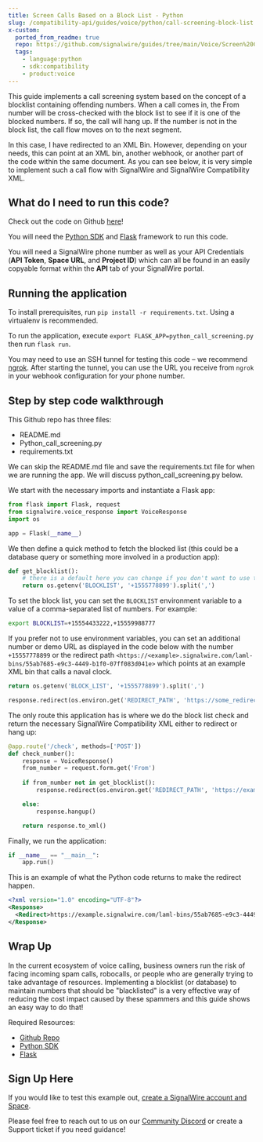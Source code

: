 ```yaml
---
title: Screen Calls Based on a Block List - Python
slug: /compatibility-api/guides/voice/python/call-screening-block-list
x-custom:
  ported_from_readme: true
  repo: https://github.com/signalwire/guides/tree/main/Voice/Screen%20Calls%20Based%20on%20Block%20List%20with%20Python
  tags:
    - language:python
    - sdk:compatibility
    - product:voice
---
```


This guide implements a call screening system based on the concept of a blocklist containing offending numbers. When a call comes in, the From number will be cross-checked with the block list to see if it is one of the blocked numbers. If so, the call will hang up. If the number is not in the block list, the call flow moves on to the next segment. 

In this case, I have redirected to an XML Bin. However, depending on your needs, this can point at an XML bin, another webhook, or another part of the code within the same document. As you can see below, it is very simple to implement such a call flow with SignalWire and SignalWire Compatibility XML.

What do I need to run this code?
--------------------------------

Check out the code on Github [here](https://github.com/signalwire/guides/tree/main/Voice/Screen%20Calls%20Based%20on%20Block%20List%20with%20Python)!

You will need the [Python SDK](/compatibility-api/sdks) and [Flask](https://pypi.org/project/Flask/) framework to run this code.

You will need a SignalWire phone number as well as your API Credentials (**API Token**, **Space URL**, and **Project ID**) which can all be found in an easily copyable format within the **API** tab of your SignalWire portal. 

Running the application
-----------------------

To install prerequisites, run `pip install -r requirements.txt`. Using a virtualenv is recommended.

To run the application, execute `export FLASK_APP=python_call_screening.py` then run `flask run`.

You may need to use an SSH tunnel for testing this code – we recommend [ngrok](https://ngrok.com/). After starting the tunnel, you can use the URL you receive from `ngrok` in your webhook configuration for your phone number.

Step by step code walkthrough
-----------------------------

This Github repo has three files: 

- README.md
- Python_call_screening.py
- requirements.txt 

We can skip the README.md file and save the requirements.txt file for when we are running the app. We will discuss python_call_screening.py below. 

We start with the necessary imports and instantiate a Flask app:

```python
from flask import Flask, request
from signalwire.voice_response import VoiceResponse
import os

app = Flask(__name__)
```

We then define a quick method to fetch the blocked list (this could be a database query or something more involved in a production app):

```python
def get_blocklist():
    # there is a default here you can change if you don't want to use the environment variable
    return os.getenv('BLOCKLIST', '+1555778899').split(',')
```

To set the block list, you can set the `BLOCKLIST` environment variable to a value of a comma-separated list of numbers. For example:

```bash
export BLOCKLIST=+15554433222,+15559988777
```

If you prefer not to use environment variables, you can set an additional number or demo URL as displayed in the code below with the number `+15557778899` or the redirect path `<https://<example>.signalwire.com/laml-bins/55ab7685-e9c3-4449-b1f0-07ff083d041e>` which points at an example XML bin that calls a naval clock.

```python
return os.getenv('BLOCK_LIST', '+1555778899').split(',')
```

```python
response.redirect(os.environ.get('REDIRECT_PATH', 'https://some_redirect_url'))
```

The only route this application has is where we do the block list check and return the necessary SignalWire Compatibility XML either to redirect or hang up:

```python
@app.route('/check', methods=['POST'])
def check_number():
    response = VoiceResponse()
    from_number = request.form.get('From')
    
    if from_number not in get_blocklist():
        response.redirect(os.environ.get('REDIRECT_PATH', 'https://example.signalwire.com/laml-bins/55ab7685-e9c3-4449-b1f0-07ff083d041e'))

    else:
        response.hangup()

    return response.to_xml()
```

Finally, we run the application:

```python
if __name__ == "__main__":
    app.run()
```

This is an example of what the Python code returns to make the redirect happen.

```xml
<?xml version="1.0" encoding="UTF-8"?>
<Response>
  <Redirect>https://example.signalwire.com/laml-bins/55ab7685-e9c3-4449-b1f0-07ff083d041e</Redirect>
</Response>
```

Wrap Up
-------

In the current ecosystem of voice calling, business owners run the risk of facing incoming spam calls, robocalls, or people who are generally trying to take advantage of resources. Implementing a blocklist (or database) to maintain numbers that should be "blacklisted" is a very effective way of reducing the cost impact caused by these spammers and this guide shows an easy way to do that!

Required Resources: 

- [Github Repo](https://github.com/signalwire/guides/tree/main/Voice/Screen%20Calls%20Based%20on%20Block%20List%20with%20Python)
- [Python SDK](/compatibility-api/sdks)
- [Flask](https://pypi.org/project/Flask/)

Sign Up Here
------------

If you would like to test this example out, [create a SignalWire account and Space](https://m.signalwire.com/signups/new?s=1).

Please feel free to reach out to us on our [Community Discord](https://discord.com/invite/F2WNYTNjuF) or create a Support ticket if you need guidance!
